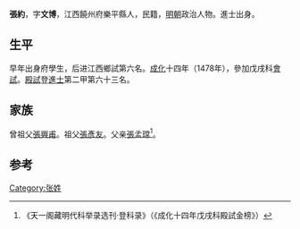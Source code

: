 {{Otheruses|other=名为张约的其他人物|张约}}

'''張約'''，字'''文博'''，江西饒州府樂平縣人，民籍，[[明朝|明朝]]政治人物。進士出身。

== 生平 ==
早年出身府學生，后进江西鄉試第六名。[[成化|成化]]十四年（1478年），參加戊戌科[[會試|會試]]。[[殿試|殿試]]登[[進士|進士]]第二甲第六十三名。

== 家族 ==
曾祖父[[張興甫|張興甫]]。祖父[[張彥友|張彥友]]。父亲[[張孟瑺|張孟瑺]]<ref>《天一阁藏明代科举录选刊·登科录》（《成化十四年戊戌科殿試金榜》）</ref>。

==参考==
{{reflist}}

{{成化十四年戊戌科殿試金榜}}

{{Authority control}}

{{DEFAULTSORT:}}
[[Category:张姓|Category:张姓]]


{{明朝人物小作品}}